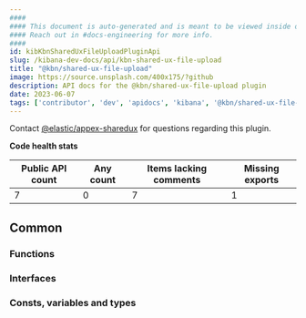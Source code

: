 ```yaml
---
####
#### This document is auto-generated and is meant to be viewed inside our experimental, new docs system.
#### Reach out in #docs-engineering for more info.
####
id: kibKbnSharedUxFileUploadPluginApi
slug: /kibana-dev-docs/api/kbn-shared-ux-file-upload
title: "@kbn/shared-ux-file-upload"
image: https://source.unsplash.com/400x175/?github
description: API docs for the @kbn/shared-ux-file-upload plugin
date: 2023-06-07
tags: ['contributor', 'dev', 'apidocs', 'kibana', '@kbn/shared-ux-file-upload']
---
```




Contact [@elastic/appex-sharedux](https://github.com/orgs/elastic/teams/appex-sharedux) for questions regarding this plugin.

**Code health stats**

| Public API count  | Any count | Items lacking comments | Missing exports |
|-------------------|-----------|------------------------|-----------------|
| 7 | 0 | 7 | 1 |

## Common

### Functions
<DocDefinitionList data={kbnSharedUxFileUploadObj.common.functions}/>

### Interfaces
<DocDefinitionList data={kbnSharedUxFileUploadObj.common.interfaces}/>

### Consts, variables and types
<DocDefinitionList data={kbnSharedUxFileUploadObj.common.misc}/>

